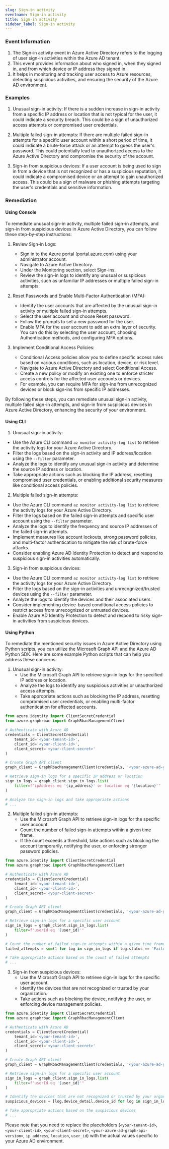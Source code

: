 ```yaml
--- 
slug: Sign-in activity
eventname: Sign-in activity
title: Sign-in activity
sidebar_label: Sign-in activity
---
```

                       
### Event Information

1. The Sign-in activity event in Azure Active Directory refers to the logging of user sign-in activities within the Azure AD tenant.
2. This event provides information about who signed in, when they signed in, and from which device or IP address they signed in.
3. It helps in monitoring and tracking user access to Azure resources, detecting suspicious activities, and ensuring the security of the Azure AD environment.


### Examples

1. Unusual sign-in activity: If there is a sudden increase in sign-in activity from a specific IP address or location that is not typical for the user, it could indicate a security breach. This could be a sign of unauthorized access attempts or compromised user credentials.

2. Multiple failed sign-in attempts: If there are multiple failed sign-in attempts for a specific user account within a short period of time, it could indicate a brute-force attack or an attempt to guess the user's password. This could potentially lead to unauthorized access to the Azure Active Directory and compromise the security of the account.

3. Sign-in from suspicious devices: If a user account is being used to sign in from a device that is not recognized or has a suspicious reputation, it could indicate a compromised device or an attempt to gain unauthorized access. This could be a sign of malware or phishing attempts targeting the user's credentials and sensitive information.

### Remediation

#### Using Console

To remediate unusual sign-in activity, multiple failed sign-in attempts, and sign-in from suspicious devices in Azure Active Directory, you can follow these step-by-step instructions:

1. Review Sign-in Logs:
   - Sign in to the Azure portal (portal.azure.com) using your administrator account.
   - Navigate to Azure Active Directory.
   - Under the Monitoring section, select Sign-ins.
   - Review the sign-in logs to identify any unusual or suspicious activities, such as unfamiliar IP addresses or multiple failed sign-in attempts.

2. Reset Passwords and Enable Multi-Factor Authentication (MFA):
   - Identify the user accounts that are affected by the unusual sign-in activity or multiple failed sign-in attempts.
   - Select the user account and choose Reset password.
   - Follow the prompts to set a new password for the user.
   - Enable MFA for the user account to add an extra layer of security. You can do this by selecting the user account, choosing Authentication methods, and configuring MFA options.

3. Implement Conditional Access Policies:
   - Conditional Access policies allow you to define specific access rules based on various conditions, such as location, device, or risk level.
   - Navigate to Azure Active Directory and select Conditional Access.
   - Create a new policy or modify an existing one to enforce stricter access controls for the affected user accounts or devices.
   - For example, you can require MFA for sign-ins from unrecognized devices or block sign-ins from specific IP addresses.

By following these steps, you can remediate unusual sign-in activity, multiple failed sign-in attempts, and sign-in from suspicious devices in Azure Active Directory, enhancing the security of your environment.

#### Using CLI

1. Unusual sign-in activity:
- Use the Azure CLI command `az monitor activity-log list` to retrieve the activity logs for your Azure Active Directory.
- Filter the logs based on the sign-in activity and IP address/location using the `--filter` parameter.
- Analyze the logs to identify any unusual sign-in activity and determine the source IP address or location.
- Take appropriate actions such as blocking the IP address, resetting compromised user credentials, or enabling additional security measures like conditional access policies.

2. Multiple failed sign-in attempts:
- Use the Azure CLI command `az monitor activity-log list` to retrieve the activity logs for your Azure Active Directory.
- Filter the logs based on the failed sign-in attempts and specific user account using the `--filter` parameter.
- Analyze the logs to identify the frequency and source IP addresses of the failed sign-in attempts.
- Implement measures like account lockouts, strong password policies, and multi-factor authentication to mitigate the risk of brute-force attacks.
- Consider enabling Azure AD Identity Protection to detect and respond to suspicious sign-in activities automatically.

3. Sign-in from suspicious devices:
- Use the Azure CLI command `az monitor activity-log list` to retrieve the activity logs for your Azure Active Directory.
- Filter the logs based on the sign-in activities and unrecognized/trusted devices using the `--filter` parameter.
- Analyze the logs to identify the devices and their associated users.
- Consider implementing device-based conditional access policies to restrict access from unrecognized or untrusted devices.
- Enable Azure AD Identity Protection to detect and respond to risky sign-in activities from suspicious devices.

#### Using Python

To remediate the mentioned security issues in Azure Active Directory using Python scripts, you can utilize the Microsoft Graph API and the Azure AD Python SDK. Here are some example Python scripts that can help you address these concerns:

1. Unusual sign-in activity:
   - Use the Microsoft Graph API to retrieve sign-in logs for the specified IP address or location.
   - Analyze the logs to identify any suspicious activities or unauthorized access attempts.
   - Take appropriate actions such as blocking the IP address, resetting compromised user credentials, or enabling multi-factor authentication for affected accounts.

```python
from azure.identity import ClientSecretCredential
from azure.graphrbac import GraphRbacManagementClient

# Authenticate with Azure AD
credentials = ClientSecretCredential(
    tenant_id='<your-tenant-id>',
    client_id='<your-client-id>',
    client_secret='<your-client-secret>'
)

# Create Graph API client
graph_client = GraphRbacManagementClient(credentials, '<your-azure-ad-graph-api-version>')

# Retrieve sign-in logs for a specific IP address or location
sign_in_logs = graph_client.sign_in_logs.list(
    filter=f"ipAddress eq '{ip_address}' or location eq '{location}'"
)

# Analyze the sign-in logs and take appropriate actions
# ...
```

2. Multiple failed sign-in attempts:
   - Use the Microsoft Graph API to retrieve sign-in logs for the specific user account.
   - Count the number of failed sign-in attempts within a given time frame.
   - If the count exceeds a threshold, take actions such as blocking the account temporarily, notifying the user, or enforcing stronger password policies.

```python
from azure.identity import ClientSecretCredential
from azure.graphrbac import GraphRbacManagementClient

# Authenticate with Azure AD
credentials = ClientSecretCredential(
    tenant_id='<your-tenant-id>',
    client_id='<your-client-id>',
    client_secret='<your-client-secret>'
)

# Create Graph API client
graph_client = GraphRbacManagementClient(credentials, '<your-azure-ad-graph-api-version>')

# Retrieve sign-in logs for a specific user account
sign_in_logs = graph_client.sign_in_logs.list(
    filter=f"userId eq '{user_id}'"
)

# Count the number of failed sign-in attempts within a given time frame
failed_attempts = sum(1 for log in sign_in_logs if log.status == 'Failure')

# Take appropriate actions based on the count of failed attempts
# ...
```

3. Sign-in from suspicious devices:
   - Use the Microsoft Graph API to retrieve sign-in logs for the specific user account.
   - Identify the devices that are not recognized or trusted by your organization.
   - Take actions such as blocking the device, notifying the user, or enforcing device management policies.

```python
from azure.identity import ClientSecretCredential
from azure.graphrbac import GraphRbacManagementClient

# Authenticate with Azure AD
credentials = ClientSecretCredential(
    tenant_id='<your-tenant-id>',
    client_id='<your-client-id>',
    client_secret='<your-client-secret>'
)

# Create Graph API client
graph_client = GraphRbacManagementClient(credentials, '<your-azure-ad-graph-api-version>')

# Retrieve sign-in logs for a specific user account
sign_in_logs = graph_client.sign_in_logs.list(
    filter=f"userId eq '{user_id}'"
)

# Identify the devices that are not recognized or trusted by your organization
suspicious_devices = [log.device_detail.device_id for log in sign_in_logs if not log.device_detail.is_trusted]

# Take appropriate actions based on the suspicious devices
# ...
```

Please note that you need to replace the placeholders (`<your-tenant-id>`, `<your-client-id>`, `<your-client-secret>`, `<your-azure-ad-graph-api-version>`, `ip_address`, `location`, `user_id`) with the actual values specific to your Azure AD environment.


 